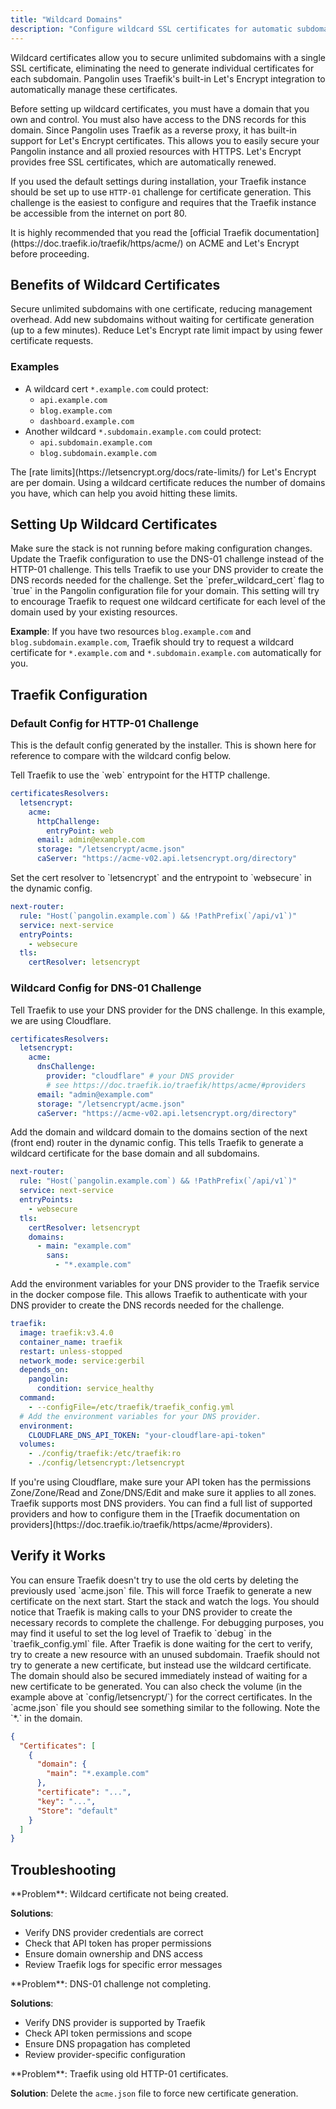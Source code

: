 ```yaml
---
title: "Wildcard Domains"
description: "Configure wildcard SSL certificates for automatic subdomain security with DNS-01 challenge"
---
```


Wildcard certificates allow you to secure unlimited subdomains with a single SSL certificate, eliminating the need to generate individual certificates for each subdomain. Pangolin uses Traefik's built-in Let's Encrypt integration to automatically manage these certificates.

<Warning>
Before setting up wildcard certificates, you must have a domain that you own and control. You must also have access to the DNS records for this domain.
</Warning>

<Info>
Since Pangolin uses Traefik as a reverse proxy, it has built-in support for Let's Encrypt certificates. This allows you to easily secure your Pangolin instance and all proxied resources with HTTPS. Let's Encrypt provides free SSL certificates, which are automatically renewed.
</Info>

If you used the default settings during installation, your Traefik instance should be set up to use `HTTP-01` challenge for certificate generation. This challenge is the easiest to configure and requires that the Traefik instance be accessible from the internet on port 80.

<Note>
It is highly recommended that you read the [official Traefik documentation](https://doc.traefik.io/traefik/https/acme/) on ACME and Let's Encrypt before proceeding.
</Note>

## Benefits of Wildcard Certificates

<CardGroup cols={3}>
<Card title="Single Certificate" icon="certificate">
  Secure unlimited subdomains with one certificate, reducing management overhead.
</Card>

<Card title="Instant Subdomains" icon="bolt">
  Add new subdomains without waiting for certificate generation (up to a few minutes).
</Card>

<Card title="Rate Limit Friendly" icon="shield">
  Reduce Let's Encrypt rate limit impact by using fewer certificate requests.
</Card>
</CardGroup>

### Examples

- A wildcard cert `*.example.com` could protect:
  - `api.example.com`
  - `blog.example.com`
  - `dashboard.example.com`
- Another wildcard `*.subdomain.example.com` could protect:
  - `api.subdomain.example.com`
  - `blog.subdomain.example.com`

<Info>
The [rate limits](https://letsencrypt.org/docs/rate-limits/) for Let's Encrypt are per domain. Using a wildcard certificate reduces the number of domains you have, which can help you avoid hitting these limits.
</Info>

## Setting Up Wildcard Certificates

<Steps>
<Step title="Stop the stack">
  Make sure the stack is not running before making configuration changes.
</Step>

<Step title="Update Traefik configuration">
  Update the Traefik configuration to use the DNS-01 challenge instead of the HTTP-01 challenge. This tells Traefik to use your DNS provider to create the DNS records needed for the challenge.
</Step>

<Step title="Configure Pangolin">
  Set the `prefer_wildcard_cert` flag to `true` in the Pangolin configuration file for your domain.
</Step>
</Steps>

<Note>
This setting will try to encourage Traefik to request one wildcard certificate for each level of the domain used by your existing resources.

**Example**: If you have two resources `blog.example.com` and `blog.subdomain.example.com`, Traefik should try to request a wildcard certificate for `*.example.com` and `*.subdomain.example.com` automatically for you.
</Note>

## Traefik Configuration

### Default Config for HTTP-01 Challenge

This is the default config generated by the installer. This is shown here for reference to compare with the wildcard config below.

<AccordionGroup>
<Accordion title="1. HTTP Challenge Configuration">
  Tell Traefik to use the `web` entrypoint for the HTTP challenge.

  ```yaml title="traefik_config.yml" highlight={4,5}
  certificatesResolvers:
    letsencrypt:
      acme:
        httpChallenge:
          entryPoint: web
        email: admin@example.com
        storage: "/letsencrypt/acme.json"
        caServer: "https://acme-v02.api.letsencrypt.org/directory"
  ```
</Accordion>

<Accordion title="2. Dynamic Configuration">
  Set the cert resolver to `letsencrypt` and the entrypoint to `websecure` in the dynamic config.

  ```yaml title="dynamic_config.yml"
  next-router:
    rule: "Host(`pangolin.example.com`) && !PathPrefix(`/api/v1`)"
    service: next-service
    entryPoints:
      - websecure
    tls:
      certResolver: letsencrypt
  ```
</Accordion>
</AccordionGroup>

### Wildcard Config for DNS-01 Challenge

<Steps>
<Step title="1. Configure DNS Challenge">
  Tell Traefik to use your DNS provider for the DNS challenge. In this example, we are using Cloudflare.

  ```yaml title="traefik_config.yml" highlight={4,5}
  certificatesResolvers:
    letsencrypt:
      acme:
        dnsChallenge:
          provider: "cloudflare" # your DNS provider
          # see https://doc.traefik.io/traefik/https/acme/#providers
        email: "admin@example.com"
        storage: "/letsencrypt/acme.json"
        caServer: "https://acme-v02.api.letsencrypt.org/directory"
  ```
</Step>

<Step title="2. Add Wildcard Domains">
  Add the domain and wildcard domain to the domains section of the next (front end) router in the dynamic config. This tells Traefik to generate a wildcard certificate for the base domain and all subdomains.

  ```yaml title="dynamic_config.yml" highlight={9-12}
  next-router:
    rule: "Host(`pangolin.example.com`) && !PathPrefix(`/api/v1`)"
    service: next-service
    entryPoints:
      - websecure
    tls:
      certResolver: letsencrypt
      domains:
        - main: "example.com"
          sans:
            - "*.example.com"
  ```
</Step>

<Step title="3. Add Environment Variables">
  Add the environment variables for your DNS provider to the Traefik service in the docker compose file. This allows Traefik to authenticate with your DNS provider to create the DNS records needed for the challenge.

  ```yaml title="docker-compose.yml" highlight={11-13}
  traefik:
    image: traefik:v3.4.0
    container_name: traefik
    restart: unless-stopped
    network_mode: service:gerbil
    depends_on:
      pangolin:
        condition: service_healthy
    command:
      - --configFile=/etc/traefik/traefik_config.yml
    # Add the environment variables for your DNS provider.
    environment:
      CLOUDFLARE_DNS_API_TOKEN: "your-cloudflare-api-token"
    volumes:
      - ./config/traefik:/etc/traefik:ro
      - ./config/letsencrypt:/letsencrypt
  ```
</Step>
</Steps>

<Warning>
If you're using Cloudflare, make sure your API token has the permissions Zone/Zone/Read and Zone/DNS/Edit and make sure it applies to all zones.
</Warning>

<Info>
Traefik supports most DNS providers. You can find a full list of supported providers and how to configure them in the [Traefik documentation on providers](https://doc.traefik.io/traefik/https/acme/#providers).
</Info>

## Verify it Works

<Tips>
<Tip title="Clear Old Certificates">
  You can ensure Traefik doesn't try to use the old certs by deleting the previously used `acme.json` file. This will force Traefik to generate a new certificate on the next start.
</Tip>
</Tips>

<Steps>
<Step title="Start the stack">
  Start the stack and watch the logs. You should notice that Traefik is making calls to your DNS provider to create the necessary records to complete the challenge.
</Step>

<Step title="Check logs">
  For debugging purposes, you may find it useful to set the log level of Traefik to `debug` in the `traefik_config.yml` file.
</Step>

<Step title="Test new resource">
  After Traefik is done waiting for the cert to verify, try to create a new resource with an unused subdomain. Traefik should not try to generate a new certificate, but instead use the wildcard certificate. The domain should also be secured immediately instead of waiting for a new certificate to be generated.
</Step>

<Step title="Verify certificate">
  You can also check the volume (in the example above at `config/letsencrypt/`) for the correct certificates. In the `acme.json` file you should see something similar to the following. Note the `*.` in the domain.
</Step>
</Steps>

```json highlight={5}
{
  "Certificates": [
    {
      "domain": {
        "main": "*.example.com"
      },
      "certificate": "...",
      "key": "...",
      "Store": "default"
    }
  ]
}
```

## Troubleshooting

<AccordionGroup>
<Accordion title="Certificate not generating">
  **Problem**: Wildcard certificate not being created.
  
  **Solutions**:
  - Verify DNS provider credentials are correct
  - Check that API token has proper permissions
  - Ensure domain ownership and DNS access
  - Review Traefik logs for specific error messages
</Accordion>

<Accordion title="DNS challenge failing">
  **Problem**: DNS-01 challenge not completing.
  
  **Solutions**:
  - Verify DNS provider is supported by Traefik
  - Check API token permissions and scope
  - Ensure DNS propagation has completed
  - Review provider-specific configuration
</Accordion>

<Accordion title="Old certificates still being used">
  **Problem**: Traefik using old HTTP-01 certificates.
  
  **Solution**: Delete the `acme.json` file to force new certificate generation.
</Accordion>
</AccordionGroup>
